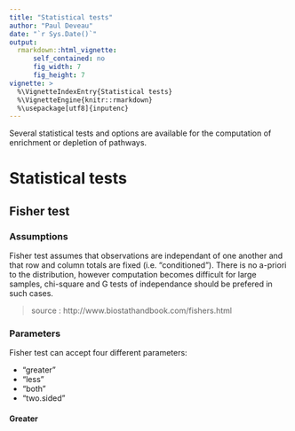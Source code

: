 ```yaml
---
title: "Statistical tests"
author: "Paul Deveau"
date: "`r Sys.Date()`"
output: 
  rmarkdown::html_vignette:
      self_contained: no
      fig_width: 7
      fig_height: 7
vignette: >
  %\VignetteIndexEntry{Statistical tests}
  %\VignetteEngine{knitr::rmarkdown}
  %\usepackage[utf8]{inputenc}
---
```


Several statistical tests and options are available for the computation of enrichment or depletion of pathways.

# <a name="Tests">Statistical tests </a>

## <a names = "Fisher"> Fisher test </a>
### <a names = "FAssump"> Assumptions </a>

Fisher test assumes that observations are independant of one another and that row and column totals are fixed (i.e. "conditioned").
There is no a-priori to the distribution, however computation becomes difficult for large samples, chi-square and G tests of independance should be prefered in such cases.

> source : http://www.biostathandbook.com/fishers.html

### <a names = "Fparam"> Parameters </a>

Fisher test can accept four different parameters:

* "greater"
* "less"
* "both"
* "two.sided"

#### <a names = "Greater"> Greater </a>






